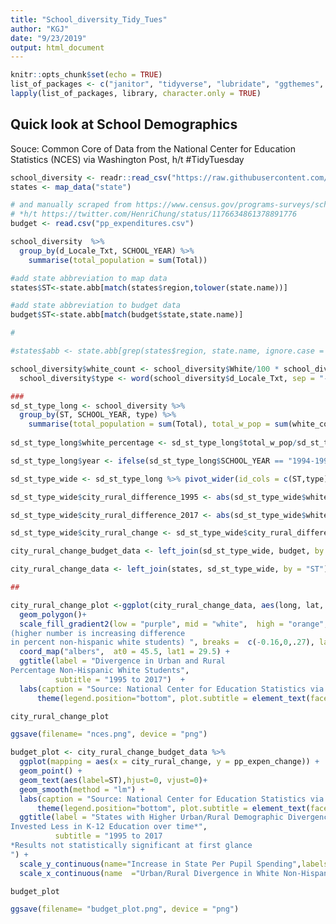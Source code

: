 ```yaml
---
title: "School_diversity_Tidy_Tues"
author: "KGJ"
date: "9/23/2019"
output: html_document
---
```



```r
knitr::opts_chunk$set(echo = TRUE)
list_of_packages <- c("janitor", "tidyverse", "lubridate", "ggthemes", "RColorBrewer", "sf", "maps","mapproj", "scales")
lapply(list_of_packages, library, character.only = TRUE)
```


## Quick look at School Demographics

Souce: Common Core of Data from the National Center for Education Statistics (NCES) via Washington Post, h/t #TidyTuesday

```r
school_diversity <- readr::read_csv("https://raw.githubusercontent.com/rfordatascience/tidytuesday/master/data/2019/2019-09-24/school_diversity.csv")
states <- map_data("state")

# and manually scraped from https://www.census.gov/programs-surveys/school-finances.html
# *h/t https://twitter.com/HenriChung/status/1176634861378891776
budget <- read.csv("pp_expenditures.csv")
```


```r
school_diversity  %>%
  group_by(d_Locale_Txt, SCHOOL_YEAR) %>%
    summarise(total_population = sum(Total))
```


```r

#add state abbreviation to map data
states$ST<-state.abb[match(states$region,tolower(state.name))]

#add state abbreviation to budget data
budget$ST<-state.abb[match(budget$state,state.name)]

#

#states$abb <- state.abb[grep(states$region, state.name, ignore.case = TRUE)]

school_diversity$white_count <- school_diversity$White/100 * school_diversity$Total
  school_diversity$type <- word(school_diversity$d_Locale_Txt, sep = "-")

###
sd_st_type_long <- school_diversity %>%
  group_by(ST, SCHOOL_YEAR, type) %>%
    summarise(total_population = sum(Total), total_w_pop = sum(white_count))
  
sd_st_type_long$white_percentage <- sd_st_type_long$total_w_pop/sd_st_type_long$total_population

sd_st_type_long$year <- ifelse(sd_st_type_long$SCHOOL_YEAR == "1994-1995", 1995, 2017) 

sd_st_type_wide <- sd_st_type_long %>% pivot_wider(id_cols = c(ST,type), names_from = c(year, type) , values_from  = c(total_population,white_percentage))

sd_st_type_wide$city_rural_difference_1995 <- abs(sd_st_type_wide$white_percentage_1995_city - sd_st_type_wide$white_percentage_1995_rural)

sd_st_type_wide$city_rural_difference_2017 <- abs(sd_st_type_wide$white_percentage_2017_city - sd_st_type_wide$white_percentage_2017_rural)

sd_st_type_wide$city_rural_change <- sd_st_type_wide$city_rural_difference_2017 - sd_st_type_wide$city_rural_difference_1995

city_rural_change_budget_data <- left_join(sd_st_type_wide, budget, by = "ST")

city_rural_change_data <- left_join(states, sd_st_type_wide, by = "ST")

##
```



```r

city_rural_change_plot <-ggplot(city_rural_change_data, aes(long, lat, group=group, fill=city_rural_change)) +
  geom_polygon()+
  scale_fill_gradient2(low = "purple", mid = "white",  high = "orange", name  ="Divergence in Urban/Rural Demographics:
(higher number is increasing difference
in percent non-hispanic white students) ", breaks =  c(-0.16,0,.27), labels=scales::percent_format(accuracy = 1)) +
  coord_map("albers",  at0 = 45.5, lat1 = 29.5) +
  ggtitle(label = "Divergence in Urban and Rural 
Percentage Non-Hispanic White Students",
          subtitle = "1995 to 2017")  +
  labs(caption = "Source: National Center for Education Statistics via Washington Post, h/t #TidyTuesday") +
      theme(legend.position="bottom", plot.subtitle = element_text(face = "italic"))

city_rural_change_plot 

```

```r
ggsave(filename= "nces.png", device = "png")
```



```r
budget_plot <- city_rural_change_budget_data %>%
  ggplot(mapping = aes(x = city_rural_change, y = pp_expen_change)) + 
  geom_point() +
  geom_text(aes(label=ST),hjust=0, vjust=0)+ 
  geom_smooth(method = "lm") +
  labs(caption = "Source: National Center for Education Statistics via Washington Post, Census h/t #TidyTuesday") +
      theme(legend.position="bottom", plot.subtitle = element_text(face = "italic"))+
  ggtitle(label = "States with Higher Urban/Rural Demographic Divergence 
Invested Less in K-12 Education over time*",
          subtitle = "1995 to 2017
*Results not statistically significant at first glance
") +
  scale_y_continuous(name="Increase in State Per Pupil Spending",labels = scales::dollar) +
  scale_x_continuous(name  ="Urban/Rural Divergence in White Non-Hispanic", breaks =  c(-0.16,-.10,0,.1,.2,.28), labels=scales::percent_format(accuracy = 1))

budget_plot
```

```r
ggsave(filename= "budget_plot.png", device = "png")
```
